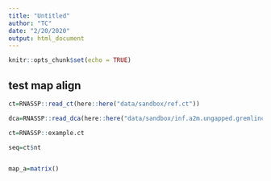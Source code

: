 ```yaml
---
title: "Untitled"
author: "TC"
date: "2/20/2020"
output: html_document
---
```


```r
knitr::opts_chunk$set(echo = TRUE)
```

## test map align

```r
ct=RNASSP::read_ct(here::here("data/sandbox/ref.ct"))

dca=RNASSP::read_dca(here::here("data/sandbox/inf.a2m.ungapped.gremlincpp"))
```


```r
ct=RNASSP::example.ct

seq=ct$nt

```

```r

```


```r
map_a=matrix()
```

